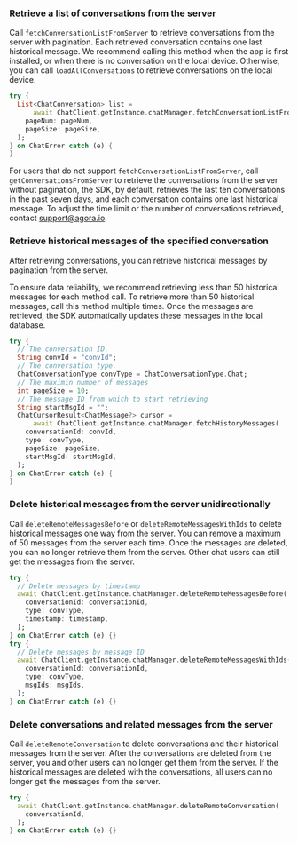 <PlatformWrapper platform="flutter">

### Retrieve a list of conversations from the server

Call `fetchConversationListFromServer` to retrieve conversations from the server with pagination. Each retrieved conversation contains one last historical message. We recommend calling this method when the app is first installed, or when there is no conversation on the local device. Otherwise, you can call `loadAllConversations` to retrieve conversations on the local device.

```dart
try {
  List<ChatConversation> list =
      await ChatClient.getInstance.chatManager.fetchConversationListFromServer(
    pageNum: pageNum,
    pageSize: pageSize,
  );
} on ChatError catch (e) {
}
```

For users that do not support `fetchConversationListFromServer`, call `getConversationsFromServer` to retrieve the conversations from the server without pagination, the SDK, by default, retrieves the last ten conversations in the past seven days, and each conversation contains one last historical message. To adjust the time limit or the number of conversations retrieved, contact [support@agora.io](mailto:support@agora.io).

### Retrieve historical messages of the specified conversation

After retrieving conversations, you can retrieve historical messages by pagination from the server.

To ensure data reliability, we recommend retrieving less than 50 historical messages for each method call. To retrieve more than 50 historical messages, call this method multiple times. Once the messages are retrieved, the SDK automatically updates these messages in the local database.

```dart
try {
  // The conversation ID.
  String convId = "convId";
  // The conversation type.
  ChatConversationType convType = ChatConversationType.Chat;
  // The maximin number of messages
  int pageSize = 10;
  // The message ID from which to start retrieving
  String startMsgId = "";
  ChatCursorResult<ChatMessage?> cursor =
      await ChatClient.getInstance.chatManager.fetchHistoryMessages(
    conversationId: convId,
    type: convType,
    pageSize: pageSize,
    startMsgId: startMsgId,
  );
} on ChatError catch (e) {
}
```

### Delete historical messages from the server unidirectionally

Call `deleteRemoteMessagesBefore` or `deleteRemoteMessagesWithIds` to delete historical messages one way from the server. You can remove a maximum of 50 messages from the server each time. Once the messages are deleted, you can no longer retrieve them from the server. Other chat users can still get the messages from the server.

```dart
try {
  // Delete messages by timestamp
  await ChatClient.getInstance.chatManager.deleteRemoteMessagesBefore(
    conversationId: conversationId,
    type: convType,
    timestamp: timestamp,
  );
} on ChatError catch (e) {}
try {
  // Delete messages by message ID
  await ChatClient.getInstance.chatManager.deleteRemoteMessagesWithIds(
    conversationId: conversationId,
    type: convType,
    msgIds: msgIds,
  );
} on ChatError catch (e) {}
```

### Delete conversations and related messages from the server

Call `deleteRemoteConversation` to delete conversations and their historical messages from the server. After the conversations are deleted from the server, you and other users can no longer get them from the server. If the historical messages are deleted with the conversations, all users can no longer get the messages from the server.

```dart
try {
  await ChatClient.getInstance.chatManager.deleteRemoteConversation(
    conversationId,
  );
} on ChatError catch (e) {}
```

</PlatformWrapper>